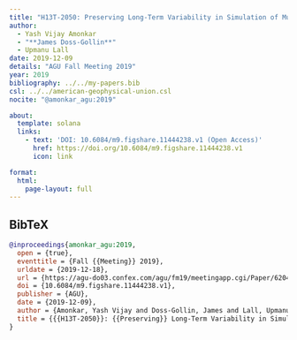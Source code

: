 ```yaml
---
title: "H13T-2050: Preserving Long-Term Variability in Simulation of Multisite Streamflow Extremes"
author:
  - Yash Vijay Amonkar
  - "**James Doss-Gollin**"
  - Upmanu Lall
date: 2019-12-09
details: "AGU Fall Meeting 2019"
year: 2019
bibliography: ../../my-papers.bib
csl: ../../american-geophysical-union.csl
nocite: "@amonkar_agu:2019"

about:
  template: solana
  links:
    - text: 'DOI: 10.6084/m9.figshare.11444238.v1 (Open Access)'
      href: https://doi.org/10.6084/m9.figshare.11444238.v1
      icon: link

format:
  html:
    page-layout: full
---
```


## BibTeX

```bibtex
@inproceedings{amonkar_agu:2019,
  open = {true},
  eventtitle = {Fall {{Meeting}} 2019},
  urldate = {2019-12-18},
  url = {https://agu-do03.confex.com/agu/fm19/meetingapp.cgi/Paper/620477},
  doi = {10.6084/m9.figshare.11444238.v1},
  publisher = {AGU},
  date = {2019-12-09},
  author = {Amonkar, Yash Vijay and Doss-Gollin, James and Lall, Upmanu},
  title = {{{H13T-2050}}: {{Preserving}} Long-Term Variability in Simulation of Multisite Streamflow Extremes},
}
```